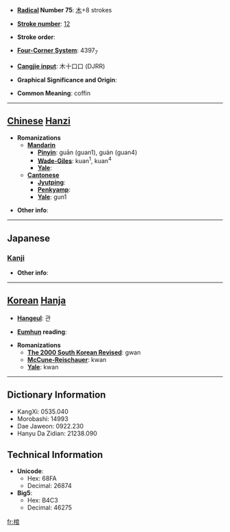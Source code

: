 * '''[[Wiktionary:Chinese radical index| Radical]] Number 75''': [[Wiktionary:Chinese radical index 木|木]]+8 strokes

* '''[[Wiktionary:Chinese total strokes index|Stroke number]]''': [[Wiktionary:Chinese total strokes index 12|12]]

* '''Stroke order''': 

* '''[[Wiktionary:Chinese four corner index|Four-Corner System]]''': 4397<sub>7</sub>

* '''[[Wiktionary:Chinese Cangjie index|Cangjie input]]''': 木十口口 (DJRR)

* '''Graphical Significance and Origin''': 

* '''Common Meaning''': coffin

----

== [[Chinese]] [[Hanzi]] ==

* '''Romanizations'''
** '''[[Mandarin]]'''
*** '''[[Pinyin]]''': guān (guan1), guàn (guan4)
*** '''[[Wade-Giles]]''': kuan<sup>1</sup>, kuan<sup>4</sup>
*** '''[[Yale]]''': 
** '''[[Cantonese]]'''
*** '''[[Jyutping]]''':
*** '''[[Penkyamp]]''': 
*** '''[[Yale]]''': gun1

* '''Other info''': 

----

==Japanese==
===[[Kanji]]===
{{kanji|on readings=[[かん]] (kan)|kun readings=[[ひつぎ]] (hitsugi)}}

* '''Other info''':  

----

== [[Korean]] [[Hanja]] ==

* '''[[Hangeul]]''': 관

* '''[[Eumhun]] reading''': 

* '''Romanizations'''
** '''[[The 2000 South Korean Revised Romanization|The 2000 South Korean Revised]]''': gwan
** '''[[McCune-Reischauer]]''': kwan
** '''[[Yale]]''': kwan

----

== Dictionary Information ==

* KangXi: 0535.040
* Morobashi: 14993
* Dae Jaweon: 0922.230
* Hanyu Da Zidian: 21238.090

== Technical Information ==

* '''Unicode''':
** Hex: 68FA
** Decimal: 26874
* '''Big5''':
** Hex: B4C3
** Decimal: 46275

[[fr:棺]]